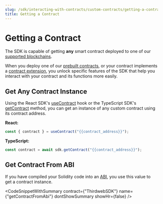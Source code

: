 ```yaml
---
slug: /sdk/interacting-with-contracts/custom-contracts/getting-a-contract
title: Getting a Contract
---
```



# Getting a Contract

The SDK is capable of getting **any** smart contract deployed to one of our [supported blockchains](https://blog.thirdweb.com/guides/which-network-should-you-use).

When you deploy one of our [prebuilt contracts](/pre-built-contracts), or your contract implements a [contract extension](/extensions),
you unlock specific features of the SDK that help you interact with your contract and its functions more easily.

## Get Any Contract Instance

Using the React SDK's [useContract](/react/react.usecontract) hook
or the TypeScript SDK's [getContract](/typescript/sdk.thirdwebsdk.getcontract) method,
you can get an instance of any custom contract using its contract address.

<!-- TODO: Create code snippet for this + more react  -->

**React:**

```jsx
const { contract } = useContract("{{contract_address}}");
```

<!-- TODO: Create code snippet for this + more react  -->

**TypeScript:**

```javascript
const contract = await sdk.getContract("{{contract_address}}");
```

## Get Contract From ABI

If you have compiled your Solidity code into an [ABI](https://docs.soliditylang.org/en/v0.8.13/abi-spec.html#contract-abi-specification),
you use this value to get a contract instance.

<CodeSnippetWithSummary
  contract={"ThirdwebSDK"}
  name={"getContractFromAbi"}
  dontShowSummary
  showHr={false}
/>
